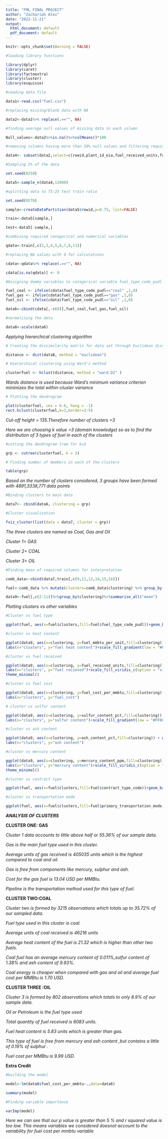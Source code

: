 ---
title: "FML FINAL PROJECT"
author: "Zachariah Alex"
date: "2022-11-21"
output:
  html_document: default
  pdf_document: default
---

```{r setup, include=FALSE}
knitr::opts_chunk$set(Warning = FALSE)
```

```{r}
#loading library functions

library(dplyr)
library(caret)
library(factoextra)
library(cluster)
library(esquisse)

```

```{r}
#reading data file

data1<-read.csv("fuel.csv")

```

```{r}
#replacing missing/blank data with NA

data2<-data1%>% replace(.=="", NA)

```

```{r}
#finding average null values of missing data in each column

Null_values<-data2%>%is.na()%>%colMeans()*100
```

```{r}
#removing columns having more than 50% null values and filtering required columns

data4<- subset(data2,select=c(rowid,plant_id_eia,fuel_received_units,fuel_mmbtu_per_unit,sulfur_content_pct,ash_content_pct,mercury_content_ppm,fuel_cost_per_mmbtu,contract_type_code,energy_source_code,fuel_type_code_pudl,fuel_group_code,supplier_name,primary_transportation_mode_code,plant_id_eia_label, natural_gas_transport_code,contract_type_code))


```

```{r}

#Sampling 2% of the data

set.seed(8250)

data5<-sample_n(data4,12000)

```

```{r}

#splitting data to 75:25 test train ratio

set.seed(8578)

sample<-createDataPartition(data5$rowid,p=0.75, list=FALSE)

train<-data5[sample,]

test<-data5[-sample,]

```

```{r}
#combining required categorical and numerical variables

qdata<-train[,c(2,3,4,5,6,7,8,11)]

#replacing NA values with 0 for calculations

cdata<-qdata%>% replace(.=="", NA)

cdata[is.na(qdata)] <- 0

```

```{r}
#Assigning dummy variables to categorical variable fuel_type_code_pudl

fuel_coal <- ifelse(cdata$fuel_type_code_pudl=="coal" ,1,0)
fuel_gas <- ifelse(cdata$fuel_type_code_pudl=="gas" ,1,0)
fuel_oil <- ifelse(cdata$fuel_type_code_pudl=="oil" ,1,0)

data6<-cbind(cdata[,-c(8)],fuel_coal,fuel_gas,fuel_oil)


```


```{r}
#normalizing the data

data8<-scale(data6)


```

*Applying hierarchical clustering algorithm*
```{r}
# Creating the dissimilarity matrix for data set through Euclidean distance.

distance <- dist(data8, method = "euclidean")
```

```{r}
# Hierarchical clustering using Ward's method

clusterfuel <- hclust(distance, method = "ward.D2" )
```
*Wards distance is used because Ward's minimum variance criterion minimizes the total within-cluster variance*

```{r}
# Plotting the dendrogram

plot(clusterfuel, cex = 0.6, hang = -1)
rect.hclust(clusterfuel,k=3,border=2:5)
```
*Cut-off height = 135.Therefore number of clusters =3 *

*Here we are choosing k value =3 (domain knowledge) so as to find the distribution of 3 types of fuel in each of the clusters*


```{r}
#cutting the dendrogram tree for k=3

grp <- cutree(clusterfuel, k = 3)

```

```{r}
# Finding number of members in each of the clusters

table(grp)

```

*Based on the number of clusters considered, 3 groups have been formed with 4891,3338,771 data points*

```{r}
#Binding clusters to main data 

data7<- cbind(data6, clustering = grp)

```

```{r}

#Cluster visualization 

fviz_cluster(list(data = data7, cluster = grp))


```

*The three clusters are named as  Coal, Gas and Oil*

*Cluster 1= GAS*

*Cluster 2= COAL*

*Cluster 3= OIL*

```{r}

#Finding mean of required columns for interpretation

comb_data<-cbind(data7,train[,c(9,11,12,14,15,16)])

fuel<-comb_data %>% mutate(clusters=comb_data$clustering) %>% group_by(clusters)

data9<-fuel[,c(2:11)]%>%group_by(clustering)%>%summarise_all("mean")

```

*Plotting clusters vs other variables*
```{r}

#Cluster vs fuel type 

ggplot(fuel, aes(x=fuel$clusters,fill=fuel$fuel_type_code_pudl))+geom_bar()
```

\newpage
```{r}

#cluster vs heat content

ggplot(data9, aes(x=clustering, y=fuel_mmbtu_per_unit,fill=clustering)) + geom_bar(stat="identity") + 
labs(x="clusters", y="fuel heat content")+scale_fill_gradient(low = "#FF0000", high = "#000000") + theme_minimal()
```
\newpage
```{r}

#cluster vs fuel received

ggplot(data9, aes(x=clustering, y=fuel_received_units,fill=clustering)) + geom_bar(stat="identity") + 
labs(x="clusters", y="fuel recieved")+scale_fill_viridis_c(option = "viridis", direction = 1) +
theme_minimal()
```
\newpage
```{r}

#cluster vs fuel cost

ggplot(data9, aes(x=clustering, y=fuel_cost_per_mmbtu,fill=clustering)) + geom_bar(stat="identity") + 
labs(x="clusters", y="fuel_cost")
```
\newpage
```{r}

# cluster vs sulfur content

ggplot(data9, aes(x=clustering, y=sulfur_content_pct,fill=clustering)) + geom_bar(stat="identity") + 
labs(x="clusters", y="sulfur content")+scale_fill_gradient(low = "#FF0000", high = "#000000") + theme_minimal()
```
\newpage
```{r}
#cluster vs ash content

ggplot(data9, aes(x=clustering, y=ash_content_pct,fill=clustering)) + geom_bar(stat="identity") + 
labs(x="clusters", y="ash content")
```
\newpage
```{r}
#cluster vs mercury content

ggplot(data9, aes(x=clustering, y=mercury_content_ppm,fill=clustering)) + geom_bar(stat="identity") + 
labs(x="clusters", y="mercury content")+scale_fill_viridis_c(option = "viridis", direction = 1) +
theme_minimal()
```
\newpage
```{r}
#cluster vs contract type

ggplot(fuel, aes(x=fuel$clusters,fill=fuel$contract_type_code))+geom_bar(position=position_dodge())+facet_wrap(~contract_type_code)
```
\newpage
```{r}
#cluster vs transportation mode

ggplot(fuel, aes(x=fuel$clusters,fill=fuel$primary_transportation_mode_code))+geom_bar(position=position_dodge())+facet_wrap(~primary_transportation_mode_code) 

```
\newpage

***ANALYSIS OF CLUSTERS***



**CLUSTER ONE: GAS**

*Cluster 1 data accounts to little above half or 55.36% of our sample data.*

*Gas is the main fuel type used in this cluster.*

*Average units of gas received is 405035 units which is the highest compared to coal and oil.*

*Gas is free from components like mercury, sulphur and ash.*

*Cost for the gas fuel is 13.04 USD per MMBtu.*

*Pipeline is the transportation method used for this type of fuel.*




**CLUSTER TWO:COAL**

*Cluster two is formed by 3215 observations which totals up to 35.72% of our sampled data.*

*Fuel type used in this cluster is coal.*

*Average units of coal received is 46216 units*

*Average heat content of the fuel is 21.32 which is higher than other two fuels.*

*Coal fuel has an average mercury content of 0.011%,sulfur content of 1.38% and ash content of 9.93%.*

*Coal energy is cheaper when compared with gas and oil and  average fuel cost per MMBtu is 1.70 USD.*




**CLUSTER THREE :OIL**

*Cluster 3 is formed by 802 observations which totals to only 8.9% of our sample data.*

*Oil or Petroleum is the fuel type used*

*Total quantity of fuel received is 6083 units.*

*Fuel heat content is 5.83 units which is greater than gas.*

*This type of fuel is free from mercury and ash content ,but contains  a little of 0.19% of sulphur .*

*Fuel cost per MMBtu is 9.99 USD.*




**Extra Credit**

```{r}

#building the model

model<-lm(data6$fuel_cost_per_mmbtu~.,data=data6)

summary(model)

#Finding variable importance 

varImp(model)

```
*Here we can see that our p value is greater than 5 % and r squared value is too low.*
*This means variables we considered doesnot account to the variability for fuel cost per mmbtu variable*


